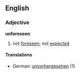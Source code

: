 ==English==
===Adjective===
'''unforeseen'''
# not [[foreseen]]; not [[expect]]ed
====Translations====
*German: [[unvorhergesehen]] (1)